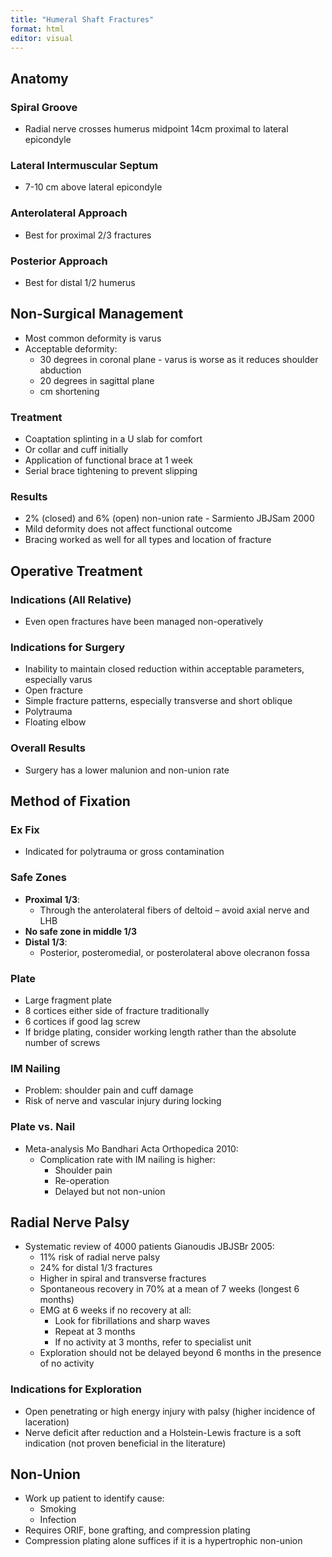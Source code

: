 ```yaml
---
title: "Humeral Shaft Fractures"
format: html
editor: visual
---
```


## Anatomy

### Spiral Groove
- Radial nerve crosses humerus midpoint 14cm proximal to lateral epicondyle

### Lateral Intermuscular Septum
- 7-10 cm above lateral epicondyle

### Anterolateral Approach
- Best for proximal 2/3 fractures

### Posterior Approach
- Best for distal 1/2 humerus

## Non-Surgical Management
- Most common deformity is varus
- Acceptable deformity:
  - 30 degrees in coronal plane - varus is worse as it reduces shoulder abduction
  - 20 degrees in sagittal plane
  - cm shortening

### Treatment
- Coaptation splinting in a U slab for comfort
- Or collar and cuff initially
- Application of functional brace at 1 week
- Serial brace tightening to prevent slipping

### Results
- 2% (closed) and 6% (open) non-union rate - Sarmiento JBJSam 2000
- Mild deformity does not affect functional outcome
- Bracing worked as well for all types and location of fracture

## Operative Treatment

### Indications (All Relative)
- Even open fractures have been managed non-operatively

### Indications for Surgery
- Inability to maintain closed reduction within acceptable parameters, especially varus
- Open fracture
- Simple fracture patterns, especially transverse and short oblique
- Polytrauma
- Floating elbow

### Overall Results
- Surgery has a lower malunion and non-union rate

## Method of Fixation

### Ex Fix
- Indicated for polytrauma or gross contamination

### Safe Zones
- **Proximal 1/3**: 
  - Through the anterolateral fibers of deltoid – avoid axial nerve and LHB
- **No safe zone in middle 1/3**
- **Distal 1/3**: 
  - Posterior, posteromedial, or posterolateral above olecranon fossa

### Plate
- Large fragment plate
- 8 cortices either side of fracture traditionally
- 6 cortices if good lag screw
- If bridge plating, consider working length rather than the absolute number of screws

### IM Nailing
- Problem: shoulder pain and cuff damage
- Risk of nerve and vascular injury during locking

### Plate vs. Nail
- Meta-analysis Mo Bandhari Acta Orthopedica 2010:
  - Complication rate with IM nailing is higher:
    - Shoulder pain
    - Re-operation
    - Delayed but not non-union

## Radial Nerve Palsy

- Systematic review of 4000 patients Gianoudis JBJSBr 2005:
  - 11% risk of radial nerve palsy
  - 24% for distal 1/3 fractures
  - Higher in spiral and transverse fractures
  - Spontaneous recovery in 70% at a mean of 7 weeks (longest 6 months)
  - EMG at 6 weeks if no recovery at all:
    - Look for fibrillations and sharp waves
    - Repeat at 3 months
    - If no activity at 3 months, refer to specialist unit
  - Exploration should not be delayed beyond 6 months in the presence of no activity

### Indications for Exploration
- Open penetrating or high energy injury with palsy (higher incidence of laceration)
- Nerve deficit after reduction and a Holstein-Lewis fracture is a soft indication (not proven beneficial in the literature)

## Non-Union

- Work up patient to identify cause:
  - Smoking
  - Infection
- Requires ORIF, bone grafting, and compression plating
- Compression plating alone suffices if it is a hypertrophic non-union
